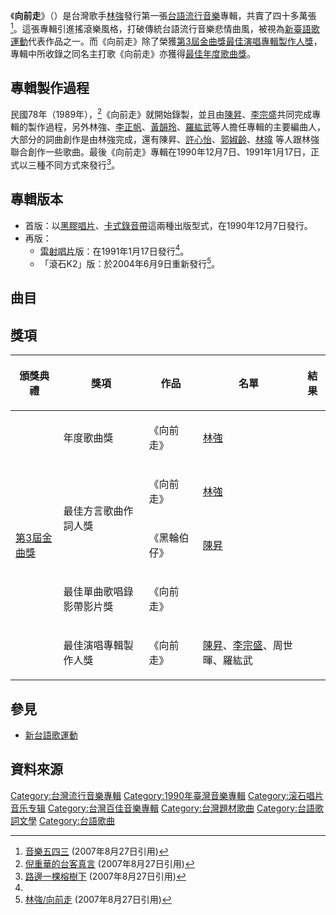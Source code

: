 {{about|台語專輯與歌曲|日本樂團[[生物股長|生物股長]]的同名歌曲|向前走 (單曲)}}
{{Infobox album <!-- See Wikipedia:WikiProject_Albums -->
| name       = 向前行
| type       = [[專輯|專輯]]
| artist     = [[林強_(1964年)|林強]]
| cover      = Lim Giong 1.jpg
<!-- 未知參數 | background = orange -->
| released   = 1990年12月7日
| recorded   = 1989年<ref name="Streetvoice"/>
| producer   = [[陳昇|陳昇]]、[[李宗盛|李宗盛]]、[[周世暉|周世暉]]、羅紘武
| genre      = [[流行音樂|流行音樂]]、[[搖滾|搖滾]]
| length     = 
| label      = [[滾石唱片|滾石唱片]]
<!-- 未知參數 | number     = RC-258/RD-1103<ref name="Blog"/> -->
| reviews    = *[http://www.kkbox.com.tw/funky/14/14_0_1332_0_0_0.html KKBOX]
*[http://www.taiwan123.com.tw/music/pin_34.htm 無責任樂評]
| prev_title = 
| prev_year  = 
| next_title = [[春風少年兄|春風少年兄]]
| next_year  = 1992
}}
《'''向前走'''》（{{lang-nan|向前行|tl=Hiòng-tsiân Kiânn|poj=Hiòng-chiân Kiâⁿ}}）是台灣歌手[[林強_(1964年)|林強]]發行第一張[[台語流行音樂|台語流行音樂]]專輯，共賣了四十多萬張<ref name="Blog2">[https://web.archive.org/web/20060211235556/http://homepage.mac.com/honeypie/iblog/B1169656382/C757016297/E20051028111732/index.html 音樂五四三] (2007年8月27日引用) </ref>。這張專輯引進搖滾樂風格，打破傳統台語流行音樂悲情曲風，被視為[[新臺語歌運動|新臺語歌運動]]代表作品之一。而《向前走》除了榮獲[[第3屆金曲獎|第3屆金曲獎]][[最佳專輯製作人獎_(金曲獎)|最佳演唱專輯製作人獎]]，專輯中所收錄之同名主打歌《向前走》亦獲得[[年度歌曲獎_(金曲獎)|最佳年度歌曲獎]]。

== 專輯製作過程 ==
民國78年（1989年），<ref name="Streetvoice">[http://taik.streetvoice.com/talk/talk_03.htm 倪重華的台客真言] {{Wayback|url=http://taik.streetvoice.com/talk/talk_03.htm |date=20160304235716 }} (2007年8月27日引用)</ref>《向前走》就開始錄製，並且由[[陳昇|陳昇]]、[[李宗盛|李宗盛]]共同完成專輯的製作過程，另外林強、[[李正帆|李正帆]]、[[黃韻玲|黃韻玲]]、[[羅紘武|羅紘武]]等人擔任專輯的主要編曲人，大部分的詞曲創作是由林強完成，還有陳昇、[[許心怡|許心怡]]、[[郭婌齡|郭婌齡]]、[[林暐|林暐]] 等人跟林強聯合創作一些歌曲。最後《向前走》專輯在1990年12月7日、1991年1月17日，正式以三種不同方式來發行<ref name="Blog">[http://roxytom.bluecircus.net/archives/008848.html 路邊一棵榕樹下] {{Wayback|url=http://roxytom.bluecircus.net/archives/008848.html |date=20201207093220 }} (2007年8月27日引用)</ref>。

== 專輯版本 ==
*首版：以[[黑膠唱片|黑膠唱片]]、[[卡式錄音帶|卡式錄音帶]]這兩種出版型式，在1990年12月7日發行。
*再版：
**[[雷射唱片|雷射唱片]]版：在1991年1月17日發行<ref name="Blog"/>。
**「滾石K2」版：於2004年6月9日重新發行<ref name="博客來">[http://www.books.com.tw/exep/cdfile.php?item=0020095986 林強/向前走] {{Wayback|url=http://www.books.com.tw/exep/cdfile.php?item=0020095986 |date=20160919230819 }} (2007年8月27日引用)</ref>。

== 曲目 ==
{{Track listing
|headline = 
|full_width = 
| total_length = 

| title1 = 平凡的老百姓
| note1 =  
| music1 = 林強
| lyrics1 = 林強
| arranger1 = 李正帆
| length1 = 

| title2 = 向前走
| note2 =  
| music2 = 林強 
| lyrics2 = 林強
| arranger2 = 羅紘武 
| length2 = 

| title3 = 未振未動
| note3 = 
| music3 = 林強&林暐
| lyrics3 = 林彧
| arranger3 = 李正帆
| length3 = 

| title4 = 給你的信
| note4 =  
| music4 = 林強
| lyrics4 = 許心怡
| arranger4 = 李正帆
| length4 = 

| title5 = 夢中人
| note5 =  
| music5 = 陳昇
| lyrics5 = 陳昇&林強&郭齡
| arranger5 = 黃韻玲 
| length5 = 

| title6 = 黑輪伯仔
| note6 = 
| music6 = 陳昇&林強
| lyrics6 = 陳昇&林強
| arranger6 = 黃韻玲 
| length6 = 

| title7 = 天和地
| note7 = 
| music7 = 林強
| lyrics7 =林強
| arranger7= 林強 
| length7 = 

| title8 = 閃閃爍
| note8 =  
| music8 = 林強
| lyrics8 =林強 
| arranger8 = 李正帆 
| length8 = 

| title9 = 深山林內有獅
| note9 =  
| music9 =林強
| lyrics9 = 林強 	 	
| arranger9 = 黃韻玲
| length9 = 

| title10 =這款的代誌
| note10 =  
| music10 = 陳昇&林強
| lyrics10 = 陳昇&林強
| arranger10 = 黃韻玲 
| length10 = 
}}
== 獎項 ==
{|class="wikitable" 
!頒獎典禮!!獎項
!作品!!名單!!結果
|-
| rowspan="5" |[[第3屆金曲獎|第3屆金曲獎]]||年度歌曲獎
|《向前走》||[[林強_(1964年)|林強]]||{{won}}
|-
| rowspan="2" |最佳方言歌曲作詞人獎
|《向前走》
|[[林強_(1964年)|林強]]
|{{nom}}
|-
|《黑輪伯仔》
|[[陳昇|陳昇]]
|{{nom}}
|-
|最佳單曲歌唱錄影帶影片獎
|《向前走》
|
|{{nom}}
|-
|最佳演唱專輯製作人獎
|《向前走》
|[[陳昇|陳昇]]、[[李宗盛|李宗盛]]、周世暉、羅紘武
|{{won}}
|}

== 參見 ==
* [[新台語歌運動|新台語歌運動]]

==資料來源==
{{Reflist}}

{{Golden-Melody-Song}} 

[[Category:台灣流行音樂專輯|Category:台灣流行音樂專輯]]
[[Category:1990年臺灣音樂專輯|Category:1990年臺灣音樂專輯]]
[[Category:滚石唱片音乐专辑|Category:滚石唱片音乐专辑]]
[[Category:台灣百佳音樂專輯|Category:台灣百佳音樂專輯]]
[[Category:台灣題材歌曲|Category:台灣題材歌曲]]
[[Category:台語歌詞文學|Category:台語歌詞文學]]
[[Category:台語歌曲|Category:台語歌曲]]